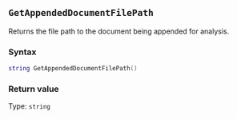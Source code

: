 ::: {.minipage data-latex="{\textwidth}"}
## `GetAppendedDocumentFilePath`

Returns the file path to the document being appended for analysis.

### Syntax {-}

``` .lua
string GetAppendedDocumentFilePath()
```

### Return value {-}

Type: `string`
:::
